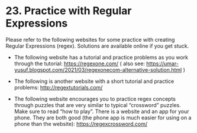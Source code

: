 # <yrChapterNumber>23. </yrChapterNumber> Practice with Regular Expressions

Please refer to the following websites for some practice with creating Regular
Expressions (regex). 
Solutions are available online if you get stuck.

- The following website has a tutorial and practice problems as you
  work through the tutorial: <https://regexone.com/>   ( also see:
  <https://umar-yusuf.blogspot.com/2021/03/regexonecom-alternative-solution.html> )

- The following is another website with a short tutorial and practice problems:
  <http://regextutorials.com/>

- The following website encourages you to practice regex concepts through 
  puzzles that are very similar to typical "crossword" puzzles. Make sure 
  to read "how to play". There is a website and an app for your phone. 
  They are both good (the phone app is much easier for using on a phone 
  than the website): <https://regexcrossword.com/> 
